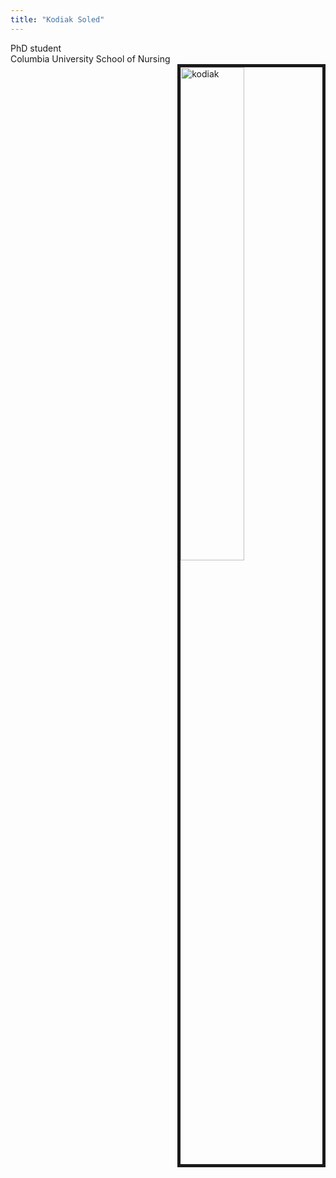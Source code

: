 ```yaml
---
title: "Kodiak Soled"
---
```


PhD student <br>
Columbia University School of Nursing
<br><img src="images/headshot.jpg" alt="kodiak" style="width:45%; float: right; border:5px solid"><br>

